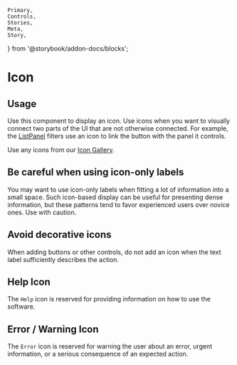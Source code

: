 	Primary,
	Controls,
	Stories,
	Meta,
	Story,
} from '@storybook/addon-docs/blocks';


<Meta of={IconStories} />

# Icon

## Usage

Use this component to display an icon. Use icons when you want to visually connect two parts of the UI that are not otherwise connected. For example, the [ListPanel](#/component/ListPanel) filters use an icon to link the button with the panel it controls.

Use any icons from our [Icon Gallery](?path=/story/components-icon--icon-gallery).

## Be careful when using icon-only labels

You may want to use icon-only labels when fitting a lot of information into a small space. Such icon-based display can be useful for presenting dense information, but these patterns tend to favor experienced users over novice ones. Use with caution.

## Avoid decorative icons

When adding buttons or other controls, do not add an icon when the text label sufficiently describes the action.

## Help Icon

The `Help` icon is reserved for providing information on how to use the software.

<Story of={IconStories.Help} />

## Error / Warning Icon

The `Error` icon is reserved for warning the user about an error, urgent information, or a serious consequence of an expected action.

<Story of={IconStories.Error} />

<Primary />
<Controls />
<Stories />
